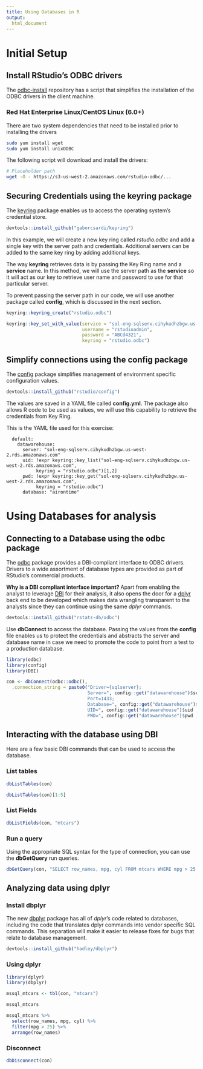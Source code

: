 ```yaml
---
title: Using Databases in R
output: 
  html_document
---
```

# Initial Setup

## Install RStudio's ODBC drivers 

The [odbc-install](https://github.com/rstudio/odbc-install) repository has a script that simplifies the installation of the ODBC drivers in the client machine.

### Red Hat Enterprise Linux/CentOS Linux (6.0+)

There are two system dependencies that need to be installed prior to installing the drivers

```bash
sudo yum install wget
sudo yum install unixODBC
``` 

The following script will download and install the drivers:

```bash
# Placeholder path
wget -O - https://s3-us-west-2.amazonaws.com/rstudio-odbc/...
```

## Securing Credentials using the keyring package

The [keyring](https://github.com/gaborcsardi/keyring) package enables us to access the operating system's credential store. 

```r
devtools::install_github("gaborcsardi/keyring")
```

In this example, we will create a new key ring called *rstudio.odbc* and add a single key with the server path and credentials. Additional servers can be added to the same key ring by adding additional keys.  

The way **keyring** retrieves data is by passing the Key Ring name and a **service** name.  In this method, we will use the server path as the **service** so it will act as our key to retrieve user name and password to use for that particular server. 

To prevent passing the server path in our code, we will use another package called **config**, which is discussed in the next section.

```r
keyring::keyring_create("rstudio.odbc")

keyring::key_set_with_value(service = "sol-eng-sqlserv.cihykudhzbgw.us-west-2.rds.amazonaws.com", 
                            username = "rstudioadmin", 
                            password = "ABCd4321", 
                            keyring = "rstudio.odbc")
```

## Simplify connections using the config package

The [config](https://github.com/rstudio/config) package simplifies management of environment specific configuration values.  

```r
devtools::install_github("rstudio/config")
```

The values are saved in a YAML file called **config.yml**.  The package also allows R code to be used as values, we will use this capability to retrieve the credentials from Key Ring.  

This is the YAML file used for this exercise:

```{}
  default:
    datawarehouse: 
      server: "sol-eng-sqlserv.cihykudhzbgw.us-west-2.rds.amazonaws.com"
      uid: !expr keyring::key_list("sol-eng-sqlserv.cihykudhzbgw.us-west-2.rds.amazonaws.com",  
           keyring = "rstudio.odbc")[1,2]
      pwd: !expr keyring::key_get("sol-eng-sqlserv.cihykudhzbgw.us-west-2.rds.amazonaws.com",  
           keyring = "rstudio.odbc")
      database: "airontime"
```

# Using Databases for analysis

## Connecting to a Database using the odbc package

The [odbc](https://github.com/rstats-db/odbc) package provides a DBI-compliant interface to ODBC drivers.  Drivers to a wide assortment of database types are provided as part of RStudio's commercial products.  

**Why is a DBI compliant interface important? ** Apart from enabling the analyst to leverage [DBI](http://rstats-db.github.io/DBI/) for their analysis, it also opens the door for a [dplyr](https://github.com/tidyverse/dplyr) back end to be developed which makes data wrangling transparent to the analysts since they can continue using the same *dplyr* commands.

```r
devtools::install_github("rstats-db/odbc")
```

Use **dbConnect** to access the database. Passing the values from the **config** file enables us to protect the credentials and abstracts the server and database name in case we need to promote the code to point from a test to a production database.

```r
library(odbc)
library(config)
library(DBI)

con <- dbConnect(odbc::odbc(), 
  .connection_string = paste0("Driver={sqlserver};
                              Server=", config::get("datawarehouse")$server ,";
                              Port=1433;
                              Database=", config::get("datawarehouse")$database ,";
                              UID=", config::get("datawarehouse")$uid ,";
                              PWD=", config::get("datawarehouse")$pwd ,";"))

```

## Interacting with the database using DBI

Here are a few basic DBI commands that can be used to access the database.  

### List tables

```r
dbListTables(con)
```

```r
dbListTables(con)[1:5]
```

### List Fields

```r
dbListFields(con, "mtcars")
```

### Run a query

Using the appropriate SQL syntax for the type of connection, you can use the **dbGetQuery** run queries.

```r
dbGetQuery(con, "SELECT row_names, mpg, cyl FROM mtcars WHERE mpg > 25 ORDER BY row_names")
```

## Analyzing data using dplyr

### Install dbplyr

The new [dbplyr](https://github.com/hadley/dbplyr) package has all of *dplyr*'s code related to databases, including the code that translates dplyr commands into vendor specific SQL commands.  This separation will make it easier to release fixes for bugs that relate to database management.

```r
devtools::install_github("hadley/dbplyr")
```

### Using dplyr

```r
library(dplyr)
library(dbplyr)

mssql_mtcars <- tbl(con, "mtcars")

mssql_mtcars
```

```r
mssql_mtcars %>%
  select(row_names, mpg, cyl) %>%
  filter(mpg > 25) %>%
  arrange(row_names)
```

### Disconnect

```r
dbDisconnect(con)

```